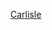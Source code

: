 {{Catnav|頁面分類|...|英國足球|英格蘭足球|英格蘭足球俱樂部}}
{{Commons cat|Carlisle United F.C.}}

[[Category:坎布里亞郡足球俱樂部|Carlisle]]